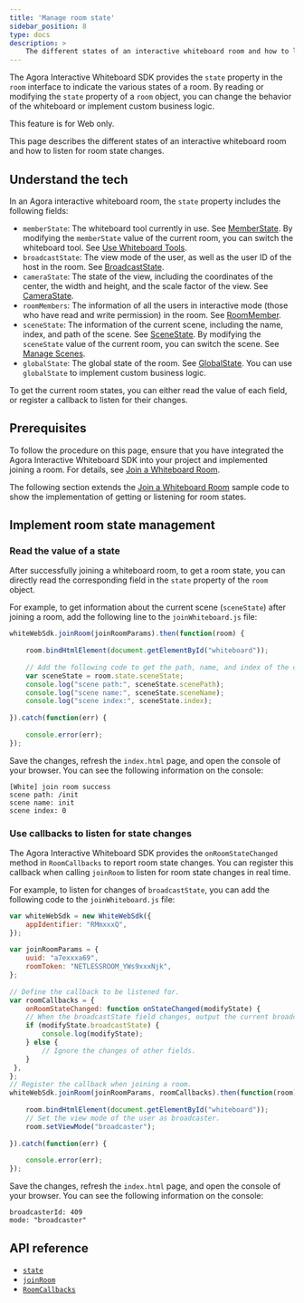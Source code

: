 ```yaml
---
title: 'Manage room state'
sidebar_position: 8
type: docs
description: >
    The different states of an interactive whiteboard room and how to listen for room state changes.
---
```


The Agora Interactive Whiteboard SDK provides the `state` property in the `room` interface to indicate the various states of a room. By reading or modifying the `state` property of a `room` object, you can change the behavior of the whiteboard or implement custom business logic.

<PlatformWrapper notAllowed="web">
This feature is for Web only.
</PlatformWrapper>
<PlatformWrapper platform="web">

This page describes the different states of an interactive whiteboard room and how to listen for room state changes.

## Understand the tech

In an Agora interactive whiteboard room, the `state` property includes the following fields:

- `memberState`: The whiteboard tool currently in use. See [MemberState](https://docs.agora.io/en/whiteboard/API%20Reference/whiteboard_web/globals.html#memberstate). By modifying the `memberState` value of the current room, you can switch the whiteboard tool. See [Use Whiteboard Tools](/interactive-whiteboard/develop/whiteboard-tool).
- `broadcastState`: The view mode of the user, as well as the user ID of the host in the room. See [BroadcastState](https://docs.agora.io/en/whiteboard/API%20Reference/whiteboard_web/globals.html?platform=All%20Platforms#broadcaststate).
- `cameraState`: The state of the view, including the coordinates of the center, the width and height, and the scale factor of the view. See [CameraState](https://docs.agora.io/en/whiteboard/API%20Reference/whiteboard_web/globals.html#camerastate).
- `roomMembers`: The information of all the users in interactive mode (those who have read and write permission) in the room. See [RoomMember](https://docs.agora.io/en/whiteboard/API%20Reference/whiteboard_web/globals.html#roommember).
- `sceneState`: The information of the current scene, including the name, index, and path of the scene. See [SceneState](https://docs.agora.io/en/whiteboard/API%20Reference/whiteboard_web/globals.html#scenestate). By modifying the `sceneState` value of the current room, you can switch the scene. See [Manage Scenes](/interactive-whiteboard/develop/scenes/manage-scenes).
- `globalState`: The global state of the room. See [GlobalState](https://docs.agora.io/en/whiteboard/API%20Reference/whiteboard_web/globals.html#globalstate). You can use `globalState` to implement custom business logic. 

To get the current room states, you can either read the value of each field, or register a callback to listen for their changes.

## Prerequisites

To follow the procedure on this page, ensure that you have integrated the Agora Interactive Whiteboard SDK into your project and implemented joining a room. For details, see [Join a Whiteboard Room](../get-started/get-started-sdk).

The following section extends the [Join a Whiteboard Room](../get-started/get-started-sdk#join-the--room-from-your-app-client) sample code to show the implementation of getting or listening for room states.

## Implement room state management

### Read the value of a state

After successfully joining a whiteboard room, to get a room state, you can directly read the corresponding field in the `state` property of the `room` object.

For example, to get information about the current scene (`sceneState`) after joining a room, add the following line to the `joinWhiteboard.js` file:

```javascript
whiteWebSdk.joinRoom(joinRoomParams).then(function(room) {
  
    room.bindHtmlElement(document.getElementById("whiteboard"));
  
    // Add the following code to get the path, name, and index of the current scene.
    var sceneState = room.state.sceneState;
    console.log("scene path:", sceneState.scenePath);
    console.log("scene name:", sceneState.sceneName);
    console.log("scene index:", sceneState.index);
  
}).catch(function(err) {
  
    console.error(err);
});
```

Save the changes, refresh the `index.html` page, and open the console of your browser. You can see the following information on the console:

```
[White] join room success
scene path: /init
scene name: init
scene index: 0
```

### Use callbacks to listen for state changes

The Agora Interactive Whiteboard SDK provides the `onRoomStateChanged` method in `RoomCallbacks` to report room state changes. You can register this callback when calling `joinRoom` to listen for room state changes in real time.

For example, to listen for changes of `broadcastState`, you can add the following code to the `joinWhiteboard.js` file:

```javascript
var whiteWebSdk = new WhiteWebSdk({
    appIdentifier: "RMmxxxQ",
});
  
var joinRoomParams = {
    uuid: "a7exxxa69",
    roomToken: "NETLESSROOM_YWs9xxxNjk",
};
  
// Define the callback to be listened for.
var roomCallbacks = {
    onRoomStateChanged: function onStateChanged(modifyState) {
    // When the broadcastState field changes, output the current broadcastState.
    if (modifyState.broadcastState) {
        console.log(modifyState);
    } else {
        // Ignore the changes of other fields.
    }
 },
};
// Register the callback when joining a room.
whiteWebSdk.joinRoom(joinRoomParams, roomCallbacks).then(function(room) {
  
    room.bindHtmlElement(document.getElementById("whiteboard"));
    // Set the view mode of the user as broadcaster.
    room.setViewMode("broadcaster");
  
}).catch(function(err) {
  
    console.error(err);
});
```

Save the changes, refresh the `index.html` page, and open the console of your browser. You can see the following information on the console:

```
broadcasterId: 409
mode: "broadcaster"
```

## API reference

- [`state`](https://docs.agora.io/en/whiteboard/API%20Reference/whiteboard_web/interfaces/room.html#state)
- [`joinRoom`](https://docs.agora.io/en/whiteboard/API%20Reference/whiteboard_web/classes/whitewebsdk.html#joinroom)
- [`RoomCallbacks`](https://docs.agora.io/en/whiteboard/API%20Reference/whiteboard_web/globals.html#roomcallbacks)

</PlatformWrapper>